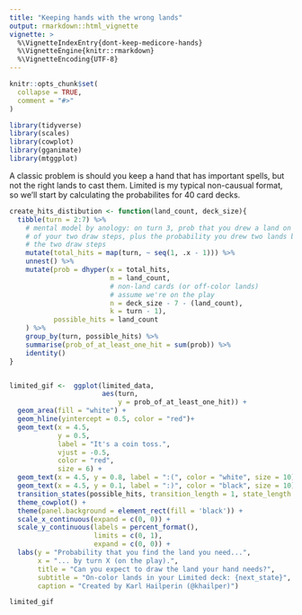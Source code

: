 ```yaml
---
title: "Keeping hands with the wrong lands"
output: rmarkdown::html_vignette
vignette: >
  %\VignetteIndexEntry{dont-keep-medicore-hands}
  %\VignetteEngine{knitr::rmarkdown}
  %\VignetteEncoding{UTF-8}
---
```


```r
knitr::opts_chunk$set(
  collapse = TRUE,
  comment = "#>"
)
```

```r
library(tidyverse)
library(scales)
library(cowplot)
library(gganimate)
library(mtggplot)
```

A classic problem is should you keep a hand that has important spells, but not
the right lands to cast them. Limited is my typical non-causual format, so 
we'll start by calculating the probabilites for 40 card decks.

```r
create_hits_distibution <- function(land_count, deck_size){
  tibble(turn = 2:7) %>% 
    # mental model by anology: on turn 3, prob that you drew a land on either 
    # of your two draw steps, plus the probability you drew two lands between
    # the two draw steps
    mutate(total_hits = map(turn, ~ seq(1, .x - 1))) %>%
    unnest() %>%
    mutate(prob = dhyper(x = total_hits,
                         m = land_count,
                         # non-land cards (or off-color lands)
                         # assume we're on the play
                         n = deck_size - 7 - (land_count),
                         k = turn - 1),
           possible_hits = land_count
    ) %>%
    group_by(turn, possible_hits) %>%
    summarise(prob_of_at_least_one_hit = sum(prob)) %>%
    identity()
}

```

```r
```

```r
limited_gif <-  ggplot(limited_data, 
                       aes(turn,  
                           y = prob_of_at_least_one_hit)) + 
  geom_area(fill = "white") +
  geom_hline(yintercept = 0.5, color = "red")+ 
  geom_text(x = 4.5, 
            y = 0.5, 
            label = "It's a coin toss.", 
            vjust = -0.5,
            color = "red",
            size = 6) +
  geom_text(x = 4.5, y = 0.8, label = ":(", color = "white", size = 10) + 
  geom_text(x = 4.5, y = 0.1, label = ":)", color = "black", size = 10) + 
  transition_states(possible_hits, transition_length = 1, state_length = 2) +
  theme_cowplot() +
  theme(panel.background = element_rect(fill = 'black')) +
  scale_x_continuous(expand = c(0, 0)) +
  scale_y_continuous(labels = percent_format(), 
                     limits = c(0, 1),
                     expand = c(0, 0)) +
  labs(y = "Probability that you find the land you need...", 
       x = "... by turn X (on the play).",
       title = "Can you expect to draw the land your hand needs?",
       subtitle = "On-color lands in your Limited deck: {next_state}",
       caption = "Created by Karl Hailperin (@khailper)")

limited_gif
```

